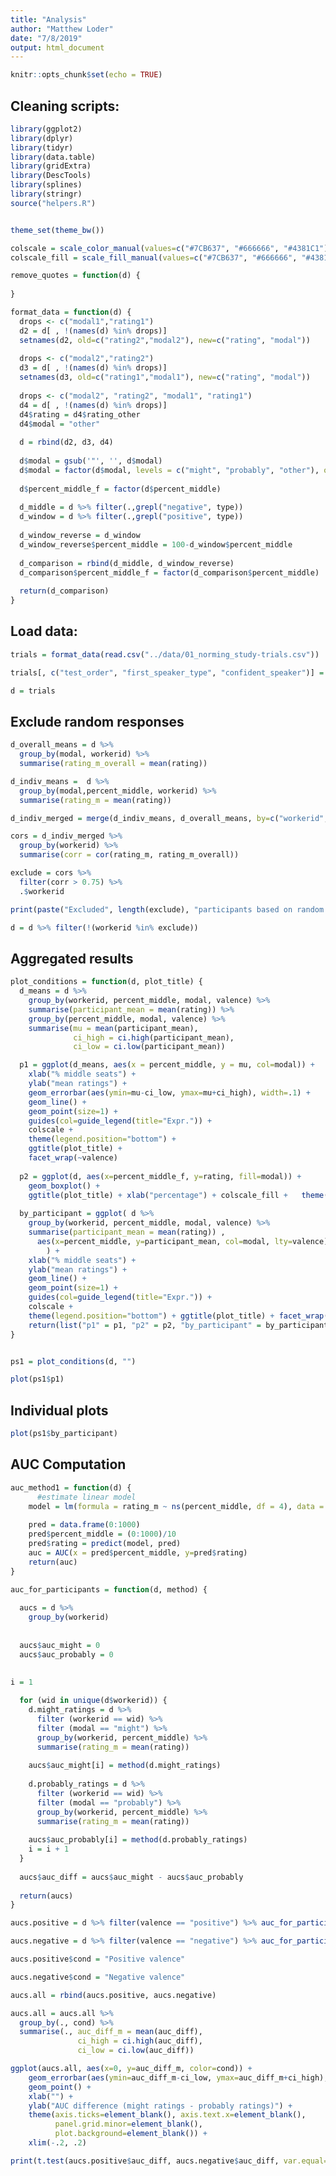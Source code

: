 ```yaml
---
title: "Analysis"
author: "Matthew Loder"
date: "7/8/2019"
output: html_document
---
```


```r
knitr::opts_chunk$set(echo = TRUE)
```

## Cleaning scripts:
```r
library(ggplot2)
library(dplyr)
library(tidyr)
library(data.table)
library(gridExtra)
library(DescTools)
library(splines)
library(stringr)
source("helpers.R")


theme_set(theme_bw())

colscale = scale_color_manual(values=c("#7CB637", "#666666", "#4381C1")) 
colscale_fill = scale_fill_manual(values=c("#7CB637", "#666666", "#4381C1")) 

remove_quotes = function(d) {
  
}

format_data = function(d) {
  drops <- c("modal1","rating1")
  d2 = d[ , !(names(d) %in% drops)]
  setnames(d2, old=c("rating2","modal2"), new=c("rating", "modal"))
  
  drops <- c("modal2","rating2")
  d3 = d[ , !(names(d) %in% drops)]
  setnames(d3, old=c("rating1","modal1"), new=c("rating", "modal"))
  
  drops <- c("modal2", "rating2", "modal1", "rating1")
  d4 = d[ , !(names(d) %in% drops)]
  d4$rating = d4$rating_other
  d4$modal = "other"
  
  d = rbind(d2, d3, d4)
  
  d$modal = gsub('"', '', d$modal)
  d$modal = factor(d$modal, levels = c("might", "probably", "other"), ordered = T)
  
  d$percent_middle_f = factor(d$percent_middle)
  
  d_middle = d %>% filter(.,grepl("negative", type))
  d_window = d %>% filter(.,grepl("positive", type))
  
  d_window_reverse = d_window
  d_window_reverse$percent_middle = 100-d_window$percent_middle
  
  d_comparison = rbind(d_middle, d_window_reverse)
  d_comparison$percent_middle_f = factor(d_comparison$percent_middle)
  
  return(d_comparison)
}

```

## Load data:

```r
trials = format_data(read.csv("../data/01_norming_study-trials.csv"))

trials[, c("test_order", "first_speaker_type", "confident_speaker")] = str_split(trials$valence, "_", simplify=T)

d = trials
```

## Exclude random responses

```r
d_overall_means = d %>%
  group_by(modal, workerid) %>% 
  summarise(rating_m_overall = mean(rating))

d_indiv_means =  d %>%
  group_by(modal,percent_middle, workerid) %>% 
  summarise(rating_m = mean(rating))

d_indiv_merged = merge(d_indiv_means, d_overall_means, by=c("workerid", "modal"))

cors = d_indiv_merged %>%
  group_by(workerid) %>%
  summarise(corr = cor(rating_m, rating_m_overall))

exclude = cors %>%
  filter(corr > 0.75) %>%
  .$workerid

print(paste("Excluded", length(exclude), "participants based on random responses."))

d = d %>% filter(!(workerid %in% exclude))
```

## Aggregated results

```r
plot_conditions = function(d, plot_title) {
  d_means = d %>%
    group_by(workerid, percent_middle, modal, valence) %>%
    summarise(participant_mean = mean(rating)) %>%
    group_by(percent_middle, modal, valence) %>%
    summarise(mu = mean(participant_mean),
              ci_high = ci.high(participant_mean),
              ci_low = ci.low(participant_mean))

  p1 = ggplot(d_means, aes(x = percent_middle, y = mu, col=modal)) + 
    xlab("% middle seats") +
    ylab("mean ratings") +
    geom_errorbar(aes(ymin=mu-ci_low, ymax=mu+ci_high), width=.1) +
    geom_line() +
    geom_point(size=1) +
    guides(col=guide_legend(title="Expr.")) +
    colscale +
    theme(legend.position="bottom") + 
    ggtitle(plot_title) +
    facet_wrap(~valence)
  
  p2 = ggplot(d, aes(x=percent_middle_f, y=rating, fill=modal)) + 
    geom_boxplot() +
    ggtitle(plot_title) + xlab("percentage") + colscale_fill +   theme(legend.position="bottom")
  
  by_participant = ggplot( d %>%
    group_by(workerid, percent_middle, modal, valence) %>% 
    summarise(participant_mean = mean(rating)) , 
      aes(x=percent_middle, y=participant_mean, col=modal, lty=valence)
        ) + 
    xlab("% middle seats") +
    ylab("mean ratings") +
    geom_line() +
    geom_point(size=1) +
    guides(col=guide_legend(title="Expr.")) +
    colscale +
    theme(legend.position="bottom") + ggtitle(plot_title) + facet_wrap(~workerid, ncol = 8)
    return(list("p1" = p1, "p2" = p2, "by_participant" = by_participant))
}


ps1 = plot_conditions(d, "")

plot(ps1$p1)
```
## Individual plots

```r
plot(ps1$by_participant)
```

## AUC Computation

```r

auc_method1 = function(d) {
      #estimate linear model
    model = lm(formula = rating_m ~ ns(percent_middle, df = 4), data = d)
  
    pred = data.frame(0:1000)
    pred$percent_middle = (0:1000)/10
    pred$rating = predict(model, pred)
    auc = AUC(x = pred$percent_middle, y=pred$rating)
    return(auc)
}

auc_for_participants = function(d, method) {
  
  aucs = d %>% 
    group_by(workerid)
    
    
  aucs$auc_might = 0
  aucs$auc_probably = 0
  
  
i = 1

  for (wid in unique(d$workerid)) {
    d.might_ratings = d %>% 
      filter (workerid == wid) %>%
      filter (modal == "might") %>%
      group_by(workerid, percent_middle) %>%
      summarise(rating_m = mean(rating))
    
    aucs$auc_might[i] = method(d.might_ratings)
    
    d.probably_ratings = d %>% 
      filter (workerid == wid) %>%
      filter (modal == "probably") %>%
      group_by(workerid, percent_middle) %>%
      summarise(rating_m = mean(rating))
    
    aucs$auc_probably[i] = method(d.probably_ratings)
    i = i + 1
  }
  
  aucs$auc_diff = aucs$auc_might - aucs$auc_probably
  
  return(aucs)
}

aucs.positive = d %>% filter(valence == "positive") %>% auc_for_participants(., method=auc_method1)

aucs.negative = d %>% filter(valence == "negative") %>% auc_for_participants(., method=auc_method1)

aucs.positive$cond = "Positive valence"

aucs.negative$cond = "Negative valence"

aucs.all = rbind(aucs.positive, aucs.negative)

aucs.all = aucs.all %>% 
  group_by(., cond) %>% 
  summarise(., auc_diff_m = mean(auc_diff), 
               ci_high = ci.high(auc_diff), 
               ci_low = ci.low(auc_diff))

ggplot(aucs.all, aes(x=0, y=auc_diff_m, color=cond)) +
    geom_errorbar(aes(ymin=auc_diff_m-ci_low, ymax=auc_diff_m+ci_high), width=.1) +
    geom_point() +
    xlab("") +
    ylab("AUC difference (might ratings - probably ratings)") +
    theme(axis.ticks=element_blank(), axis.text.x=element_blank(),
          panel.grid.minor=element_blank(), 
          plot.background=element_blank()) +
    xlim(-.2, .2) 
```

```r

print(t.test(aucs.positive$auc_diff, aucs.negative$auc_diff, var.equal=TRUE))

```


